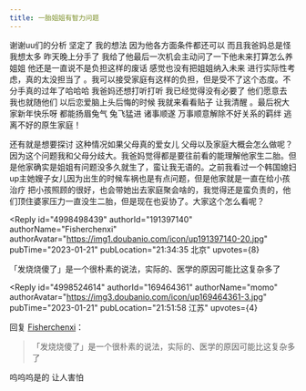 ```yaml
---
title: 一胎姐姐有智力问题
---
```



<Forum groupName="我们都有姐妹兄弟" groupUrl="https://www.douban.com/group/733975/" archivedAt="2025-05-16T14:49:37.104Z">
  <Post
    id="281946744"
    title="一胎姐姐有智力问题"
    url="https://www.douban.com/group/topic/281946744/?_spm_id=MTY5NDY0MzYx"
    pubTime="2023-01-30"
    highlightUserId="191397140"
  >
谢谢uu们的分析 坚定了 我的想法 因为他各方面条件都还可以
而且我爸妈总是怪我想太多 昨天晚上分手了
我给了他最后一次机会主动问了一下他未来打算怎么养姐姐
他还是一直说不是负担这样的废话 感觉也没有把姐姐纳入未来
进行实际性考虑，真的太没担当了
。我可以接受家庭有这样的负担，但是受不了这个态度。不分手真的过年了哈哈哈
我爸妈还想打听打听 我已经觉得没有必要了 他们愿意去 我也就随他们
以后恋爱脑上头后悔的时候 我就来看看贴子 让我清醒 。最后祝大家新年快乐呀
都能扬眉兔气 兔飞猛进 诸事顺遂 万事顺意解除不好关系的羁绊
逃离不好的原生家庭！

还有就是想要探讨 这种情况如果父母真的爱女儿
父母以及家庭大概会怎么做呢？因为这个问题我和父母分歧大。我爸妈觉得都是要往前看的能理解他家生二胎。但是他家确实是姐姐有问题没多久就生了，蛮让我无语的。之前我看过一个韩国媳妇up主她嫂子女儿因为出生的时候车祸也是有点问题，但是他家就是一直在给小孩治疗
把小孩照顾的很好，也会带她出去家庭聚会啥的，我觉得还是蛮负责的，他们顶住婆家压力一直没生二胎，但是现在也妥协了。大家这个怎么看呢？

<Reply
  id="4998498439"
  authorId="191397140"
  authorName="Fisherchenxi"
  authorAvatar="https://img1.doubanio.com/icon/up191397140-20.jpg"
  pubTime="2023-01-21"
  pubLocation="21:34:35 北京"
  upvotes={8}
>
「发烧烧傻了」是一个很朴素的说法，实际的、医学的原因可能比这复杂多了
</Reply>

<Reply
  id="4998524614"
  authorId="169464361"
  authorName="momo"
  authorAvatar="https://img3.doubanio.com/icon/up169464361-3.jpg"
  pubTime="2023-01-21"
  pubLocation="21:51:58 江苏"
  upvotes={4}
>
回复 [Fisherchenxi](https://www.douban.com/people/191397140/)：
 > 「发烧烧傻了」是一个很朴素的说法，实际的、医学的原因可能比这复杂多了

呜呜呜是的 让人害怕
</Reply>
  </Post>
</Forum>
